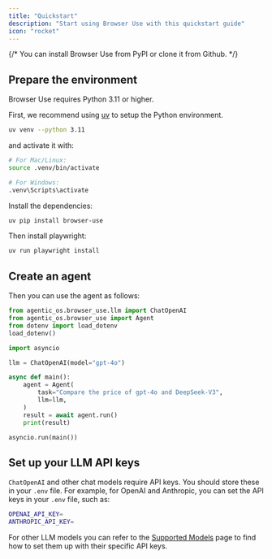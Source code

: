```yaml
---
title: "Quickstart"
description: "Start using Browser Use with this quickstart guide"
icon: "rocket"
---
```


{/* You can install Browser Use from PyPI or clone it from Github. */}

## Prepare the environment

Browser Use requires Python 3.11 or higher.

First, we recommend using [uv](https://docs.astral.sh/uv/) to setup the Python environment.

```bash
uv venv --python 3.11
```

and activate it with:

```bash
# For Mac/Linux:
source .venv/bin/activate

# For Windows:
.venv\Scripts\activate
```

Install the dependencies:

```bash
uv pip install browser-use
```

Then install playwright:

```bash
uv run playwright install
```

## Create an agent

Then you can use the agent as follows:

```python agent.py
from agentic_os.browser_use.llm import ChatOpenAI
from agentic_os.browser_use import Agent
from dotenv import load_dotenv
load_dotenv()

import asyncio

llm = ChatOpenAI(model="gpt-4o")

async def main():
    agent = Agent(
        task="Compare the price of gpt-4o and DeepSeek-V3",
        llm=llm,
    )
    result = await agent.run()
    print(result)

asyncio.run(main())
```

## Set up your LLM API keys

`ChatOpenAI` and other chat models require API keys. You should store these in your `.env` file. For example, for OpenAI and Anthropic, you can set the API keys in your `.env` file, such as:

```bash .env
OPENAI_API_KEY=
ANTHROPIC_API_KEY=
```

For other LLM models you can refer to the [Supported Models](/customize/supported-models) page to find how to set them up with their specific API keys.
